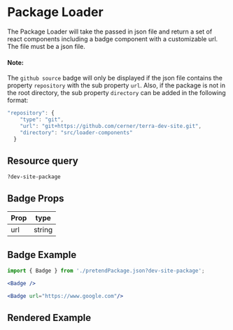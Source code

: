 
# Package Loader

The Package Loader will take the passed in json file and return a set of react components including a badge component with a customizable url.
The file must be a json file.

#### Note:
The `github source` badge will only be displayed if the json file contains the property `repository` with the sub property `url`.
Also, if the package is not in the root directory, the sub property `directory` can be added in the following format:
```jsx
"repository": {
    "type": "git",
    "url": "git+https://github.com/cerner/terra-dev-site.git",
    "directory": "src/loader-components"
  }
```

## Resource query

`?dev-site-package`

## Badge Props

Prop | type
--- | ---
url | string

## Badge Example

```jsx
import { Badge } from './pretendPackage.json?dev-site-package';

<Badge />

<Badge url="https://www.google.com"/>
```
## Rendered Example

<Badge />

<Badge url="https://www.google.com"/>
